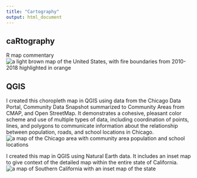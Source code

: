 ```yaml
---
title: "Cartography"
output: html_document
---
```


## caRtography
R map commentary
![a light brown map of the United States, with fire boundaries from 2010-2018 highlighted in orange](images/fire_map.png)

## QGIS
I created this choropleth map in QGIS using data from the Chicago Data Portal, Community Data Snapshot summarized to Community Areas from CMAP, and Open StreetMap. It demonstrates a cohesive, pleasant color scheme and use of multiple types of data, including coordination of points, lines, and polygons to communicate information about the relationship between population, roads, and school locations in Chicago.
![a map of the Chicago area with community area population and school locations](images/DA3.jpg)


I created this map in QGIS using Natural Earth data. It includes an inset map to give context of the detailed map within the entire state of California.
![a map of Southern California with an inset map of the state](images/DA2.jpg)
